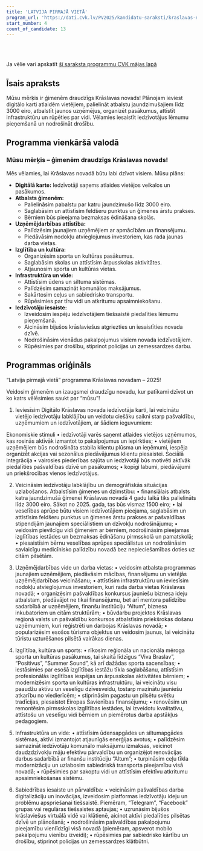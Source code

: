 ```yaml
---
title: 'LATVIJA PIRMAJĀ VIETĀ'
program_url: 'https://dati.cvk.lv/PV2025/kandidatu-saraksti/kraslavas-novads/latvija-pirmaja-vieta'
start_number: 4
count_of_candidate: 13
---
```



<Badge text="Digitālā Krāslavas novada karte" variant="note" size="small" /> <Badge text="Ģimeņu atbalsts un dzimstība" variant="note" size="small" /> <Badge text="Uzņēmējdarbības atbalsts" variant="note" size="small" /> <Badge text="Izglītības un kultūras pasākumi" variant="note" size="small" /> <Badge text="Infrastruktūras attīstība" variant="note" size="small" />

<br/><br/> 

<Card title='Šis ir mākslīga intelekta ģenerēts apraksts' icon='starlight'>
    Ja vēlie vari apskatīt <a href={frontmatter.program_url} target='_blank'>šī saraksta programmu CVK mājas lapā</a>
    </Card>

## Īsais apraksts

Mūsu mērķis ir ģimenēm draudzīgs Krāslavas novads! Plānojam ieviest digitālo karti atlaidēm vietējiem, palielināt atbalstu jaundzimušajiem līdz 3000 eiro, atbalstīt jaunos uzņēmējus, organizēt pasākumus, attīstīt infrastruktūru un rūpēties par vidi. Vēlamies iesaistīt iedzīvotājus lēmumu pieņemšanā un nodrošināt drošību.

## Programma vienkāršā valodā

### Mūsu mērķis – ģimenēm draudzīgs Krāslavas novads!

Mēs vēlamies, lai Krāslavas novadā būtu labi dzīvot visiem. Mūsu plāns:

*   **Digitālā karte:** Iedzīvotāji saņems atlaides vietējos veikalos un pasākumos.
*   **Atbalsts ģimenēm:**
    *   Palielināsim pabalstu par katru jaundzimušo līdz 3000 eiro.
    *   Saglabāsim un attīstīsim feldšeru punktus un ģimenes ārstu prakses.
    *   Bērniem būs pieejama bezmaksas ēdināšana skolās.
*   **Uzņēmējdarbības attīstība:**
    *   Palīdzēsim jaunajiem uzņēmējiem ar apmācībām un finansējumu.
    *   Piedāvāsim nodokļu atvieglojumus investoriem, kas rada jaunas darba vietas.
*   **Izglītība un kultūra:**
    *   Organizēsim sporta un kultūras pasākumus.
    *   Saglabāsim skolas un attīstīsim ārpusskolas aktivitātes.
    *   Atjaunosim sporta un kultūras vietas.
*   **Infrastruktūra un vide:**
    *   Attīstīsim ūdens un siltuma sistēmas.
    *   Palīdzēsim samazināt komunālos maksājumus.
    *   Sakārtosim ceļus un sabiedrisko transportu.
    *   Rūpēsimies par tīru vidi un atkritumu apsaimniekošanu.
*   **Iedzīvotāju iesaiste:**
    *   Izveidosim iespēju iedzīvotājiem tiešsaistē piedalīties lēmumu pieņemšanā.
    *   Aicināsim bijušos krāslaviešus atgriezties un iesaistīties novada dzīvē.
    *   Nodrošināsim vienādus pakalpojumus visiem novada iedzīvotājiem.
    *   Rūpēsimies par drošību, stiprinot policijas un zemessardzes darbu.

## Programmas oriģināls

“Latvija pirmajā vietā” programma Krāslavas novadam – 2025!

Veidosim ģimenēm un izaugsmei draudzīgu novadu, kur patīkami dzīvot un ko katrs vēlēsimies saukt par “mūsu”!

1. Ieviesīsim Digitālo Krāslavas novada iedzīvotāja karti, lai veicinātu vietējo iedzīvotāju labklājību un veidotu ciešāku saikni starp pašvaldību, uzņēmumiem un iedzīvotājiem, ar šādiem ieguvumiem:

Ekonomiskie stimuli
• iedzīvotāji varēs saņemt atlaides vietējos uzņēmumos, kas rosinās aktīvāk izmantot to pakalpojumus un iepirkties;
• vietējiem uzņēmējiem būs nodrošināta stabila klientu plūsma un ieņēmumi, iespēja organizēt akcijas vai sezonālus piedāvājumus klientu piesaistei.
Sociālā integrācija
• vairosies piederības sajūta un iedzīvotāji būs motivēti aktīvāk piedalīties pašvaldības dzīvē un pasākumos;
• kopīgi labumi, piedāvājumi un priekšrocības vienos iedzīvotājus.

2. Veicināsim iedzīvotāju labklājību un demogrāfiskās situācijas uzlabošanos. Atbalstīsim ģimenes un dzimstību:
• finansiālais atbalsts katra jaundzimušā ģimenei Krāslavas novadā 4 gadu laikā tiks palielināts līdz 3000 eiro. Sākot no 2025. gada, tas būs vismaz 1500 eiro;
• lai veselības aprūpe būtu visiem iedzīvotājiem pieejama, saglabāsim un attīstīsim feldšeru punktus un ģimenes ārstu prakses ar pašvaldības stipendijām jaunajiem speciālistiem un dzīvokļu nodrošinājumu;
• veidosim pievilcīgu vidi ģimenēm ar bērniem, nodrošināsim pieejamas izglītības iestādes un bezmaksas ēdināšanu pirmsskolā un pamatskolā;
• piesaistīsim bērnu veselības aprūpes speciālistus un nodrošināsim savlaicīgu medicīnisko palīdzību novadā bez nepieciešamības doties uz citām pilsētām.

3. Uzņēmējdarbības vide un darba vietas:
• veidosim atbalsta programmas jaunajiem uzņēmējiem, piedāvāsim mācības, finansējumu un vietējās uzņēmējdarbības veicināšanu;
• attīstīsim infrastruktūru un ieviesīsim nodokļu atvieglojumus investoriem, kuri rada darba vietas Krāslavas novadā;
• organizēsim pašvaldības konkursus jauniešu biznesa ideju atbalstam, piedāvājot ne tikai finansējumu, bet arī mentora palīdzību sadarbībā ar uzņēmējiem, finanšu institūciju “Altum”, biznesa inkubatoriem un citām struktūrām;
• būvdarbu projektos Krāslavas reģionā valsts un pašvaldību konkursos atbalstīsim priekšrokas došanu uzņēmumiem, kuri reģistrēti un darbojas Krāslavas novadā;
• popularizēsim esošos tūrisma objektus un veidosim jaunus, lai veicinātu tūristu uzturēšanos pilsētā vairākas dienas.

4. Izglītība, kultūra un sports:
• rīkosim reģionāla un nacionāla mēroga sporta un kultūras pasākumus, tai skaitā līdzīgus “Viva Braslav”, “Positivus”, “Summer Sound”, kā arī dažādas sporta sacensības;
• iestāsimies par esošā izglītības iestāžu tīkla saglabāšanu, attīstīsim profesionālās izglītības iespējas un ārpusskolas aktivitātes bērniem;
• modernizēsim sporta un kultūras infrastruktūru, lai veicinātu visu paaudžu aktīvu un veselīgu dzīvesveidu, tostarp mazinātu jauniešu atkarību no viedierīcēm;
• stiprināsim pagastu un pilsētu svētku tradīcijas, piesaistot Eiropas Savienības finansējumu;
• renovēsim un remontēsim pirmsskolas izglītības iestādes, lai izveidotu kvalitatīvu, attīstošu un veselīgu vidi bērniem un piemērotus darba apstākļus pedagogiem.

5. Infrastruktūra un vide:
• attīstīsim ūdensapgādes un siltumapgādes sistēmas, aktīvi izmantojot atjaunīgās enerģijas avotus;
• palīdzēsim samazināt iedzīvotāju komunālo maksājumu izmaksas, veicinot daudzdzīvokļu māju efektīvu pārvaldību un organizējot renovācijas darbus sadarbībā ar finanšu institūciju “Altum”;
• turpināsim ceļu tīkla modernizāciju un uzlabosim sabiedriskā transporta pieejamību visā novadā;
• rūpēsimies par sakoptu vidi un attīstīsim efektīvu atkritumu apsaimniekošanas sistēmu.

6. Sabiedrības iesaiste un pārvaldība:
• veicināsim pašvaldības darba digitalizāciju un inovācijas, izveidosim platformas iedzīvotāju ideju un problēmu apspriešanai tiešsaistē. Piemēram, “Telegram”, “Facebook” grupas vai regulāras tiešsaistes aptaujas;
• uzrunāsim bijušos krāslaviešus virtuālā vidē vai klātienē, aicinot aktīvi piedalīties pilsētas dzīvē un plānošanā;
• nodrošināsim pašvaldības pakalpojumu pieejamību vienlīdzīgi visā novadā (piemēram, apsverot mobilo pakalpojumu vienību izveidi);
• rūpēsimies par sabiedrisko kārtību un drošību, stiprinot policijas un zemessardzes klātbūtni.

